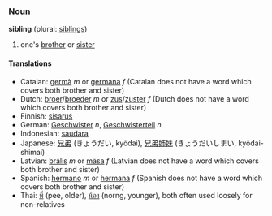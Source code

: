 ===Noun===
'''sibling''' (plural: [[siblings]])

#one's [[brother]] or [[sister]]

====Translations====
*Catalan: [[germà]] ''m'' or [[germana]] ''f'' (Catalan does not have a word which covers both brother and sister)
*Dutch: [[broer]]/[[broeder]] ''m'' or [[zus]]/[[zuster]] ''f'' (Dutch does not have a word which covers both brother and sister)
*Finnish: [[sisarus]]
*German: [[Geschwister]] ''n'', [[Geschwisterteil]] ''n''
*Indonesian: [[saudara]]
*Japanese: [[兄弟]] (きょうだい, kyōdai), [[兄弟姉妹]] (きょうだいしまい, kyōdai-shimai)
*Latvian: [[brālis]] ''m'' or [[māsa]] ''f'' (Latvian does not have a word which covers both brother and sister)
*Spanish: [[hermano]] ''m'' or [[hermana]] ''f'' (Spanish does not have a word which covers both brother and sister)
*Thai: [[พี่]] (pee, older), [[น้อง]] (norng, younger), both often used loosely for non-relatives